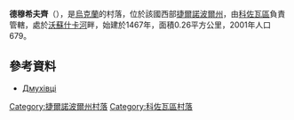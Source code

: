 {{coord|49|32|40|N|25|20|12|E|scale:30000|display=title}}

'''德穆希夫齊'''（{{lang-uk|Дмухівці}}），是[[烏克蘭|烏克蘭]]的村落，位於該國西部[[捷爾諾波爾州|捷爾諾波爾州]]，由[[科佐瓦區|科佐瓦區]]負責管轄，處於[[沃蘇什卡河|沃蘇什卡河]]畔，始建於1467年，面積0.26平方公里，2001年人口679。

==參考資料==
*[http://gska2.rada.gov.ua/pls/z7502/A005?rdat1=11.04.2015&rf7571=31145 Дмухівці]{{dead link|date=2018年2月 |bot=InternetArchiveBot |fix-attempted=yes }}

{{DEFAULTSORT:Дмухівці}}
[[Category:捷爾諾波爾州村落|Category:捷爾諾波爾州村落]]
[[Category:科佐瓦區村落|Category:科佐瓦區村落]]


{{Ternopil-geo-stub}}